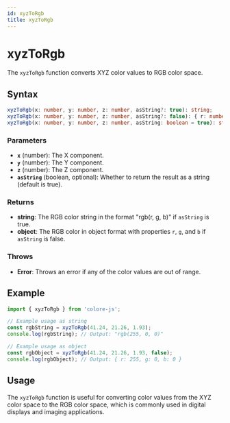 ```yaml
---
id: xyzToRgb
title: xyzToRgb
---
```


# xyzToRgb

The `xyzToRgb` function converts XYZ color values to RGB color space.

## Syntax

```typescript
xyzToRgb(x: number, y: number, z: number, asString?: true): string;
xyzToRgb(x: number, y: number, z: number, asString?: false): { r: number; g: number; b: number };
xyzToRgb(x: number, y: number, z: number, asString: boolean = true): string | { r: number; g: number; b: number };
```

### Parameters

- **`x`** (number): The X component.
- **`y`** (number): The Y component.
- **`z`** (number): The Z component.
- **`asString`** (boolean, optional): Whether to return the result as a string (default is true).

### Returns

- **string**: The RGB color string in the format "rgb(r, g, b)" if `asString` is true.
- **object**: The RGB color in object format with properties `r`, `g`, and `b` if `asString` is false.

### Throws

- **Error**: Throws an error if any of the color values are out of range.

## Example

```typescript
import { xyzToRgb } from 'colore-js';

// Example usage as string
const rgbString = xyzToRgb(41.24, 21.26, 1.93);
console.log(rgbString); // Output: "rgb(255, 0, 0)"

// Example usage as object
const rgbObject = xyzToRgb(41.24, 21.26, 1.93, false);
console.log(rgbObject); // Output: { r: 255, g: 0, b: 0 }
```

## Usage

The `xyzToRgb` function is useful for converting color values from the XYZ color space to the RGB color space, which is commonly used in digital displays and imaging applications.
